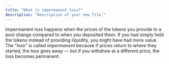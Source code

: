 ```yaml
---
title: "What is impermanent loss?"
description: "Description of your new file."
---
```


Impermanent loss happens when the prices of the tokens you provide to a pool change compared to when you deposited them. If you had simply held the tokens instead of providing liquidity, you might have had more value. The "loss" is called _impermanent_ because if prices return to where they started, the loss goes away — but if you withdraw at a different price, the loss becomes permanent.